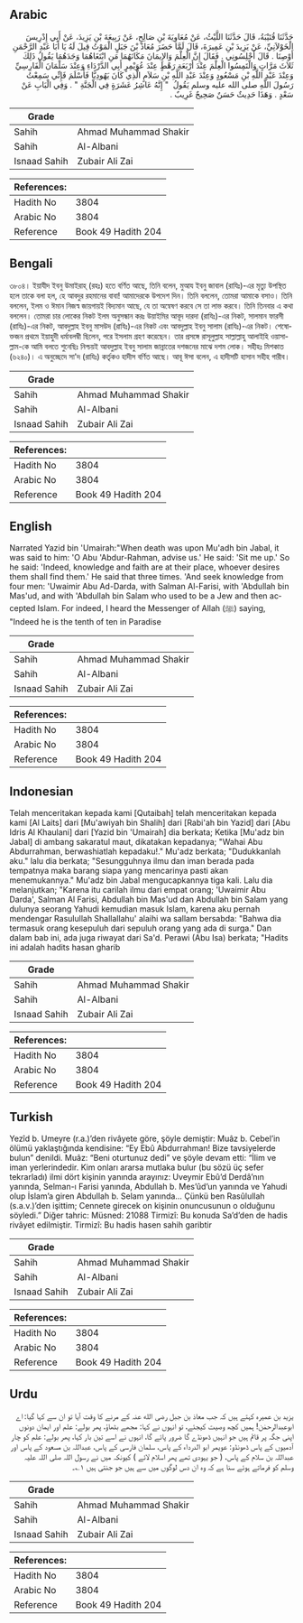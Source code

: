 ## Arabic


<div dir="rtl" lang="ar" style={{fontSize:'larger',backgroundColor:'#f8f9fa',padding:20}}>
حَدَّثَنَا قُتَيْبَةُ، قَالَ حَدَّثَنَا اللَّيْثُ، عَنْ مُعَاوِيَةَ بْنِ صَالِحٍ، عَنْ رَبِيعَةَ بْنِ يَزِيدَ، عَنْ أَبِي إِدْرِيسَ الْخَوْلاَنِيِّ، عَنْ يَزِيدَ بْنِ عَمِيرَةَ، قَالَ لَمَّا حَضَرَ مُعَاذَ بْنَ جَبَلٍ الْمَوْتُ قِيلَ لَهُ يَا أَبَا عَبْدِ الرَّحْمَنِ أَوْصِنَا ‏.‏ قَالَ أَجْلِسُونِي ‏.‏ فَقَالَ إِنَّ الْعِلْمَ وَالإِيمَانَ مَكَانَهُمَا مَنِ ابْتَغَاهُمَا وَجَدَهُمَا يَقُولُ ذَلِكَ ثَلاَثَ مَرَّاتٍ وَالْتَمِسُوا الْعِلْمَ عِنْدَ أَرْبَعَةِ رَهْطٍ عِنْدَ عُوَيْمِرٍ أَبِي الدَّرْدَاءِ وَعِنْدَ سَلْمَانَ الْفَارِسِيِّ وَعِنْدَ عَبْدِ اللَّهِ بْنِ مَسْعُودٍ وَعِنْدَ عَبْدِ اللَّهِ بْنِ سَلاَمٍ الَّذِي كَانَ يَهُودِيًّا فَأَسْلَمَ فَإِنِّي سَمِعْتُ رَسُولَ اللَّهِ صلى الله عليه وسلم يَقُولُ ‏ "‏ إِنَّهُ عَاشِرُ عَشَرَةٍ فِي الْجَنَّةِ ‏"‏ ‏. وَفِي الْبَابِ عَنْ سَعْدٍ ‏.‏ وَهَذَا حَدِيثٌ حَسَنٌ صَحِيحٌ غَرِيبٌ ‏.‏
</div>
<div style={{backgroundColor:'#f8f9fa',padding:20, marginBottom: 10}}><table> <thead> <tr> <th>Grade</th> <th></th> </tr> </thead> <tbody> <tr><td>Sahih</td><td>Ahmad Muhammad Shakir</td></tr><tr><td>Sahih</td><td>Al-Albani</td></tr><tr><td>Isnaad Sahih</td><td>Zubair Ali Zai</td></tr></tbody></table><table> <thead> <tr> <th>References:</th> <th></th> </tr> </thead> <tbody><tr><td>Hadith No</td><td>3804</td></tr><tr><td>Arabic No</td><td>3804</td></tr><tr><td>Reference</td><td>Book 49 Hadith 204</td></tr></tbody></table></div>

## Bengali


<div dir="ltr" lang="bn" style={{fontSize:'larger',backgroundColor:'#f8f9fa',padding:20}}>
৩৮০৪। ইয়াযীদ ইবনু উমাইরাহ্ (রহঃ) হতে বর্ণিত আছে, তিনি বলেন, মুআয ইবনু জাবাল (রাযিঃ)-এর মৃত্যু উপস্থিত হলে তাকে বলা হল, হে আবদুর রহমানের বাবা! আমাদেরকে উপদেশ দিন। তিনি বললেন, তোমরা আমাকে বসাও। তিনি বললেন, ইলম ও ঈমান নিজস্ব জায়গায়ই বিদ্যমান আছে, যে তা অন্বেষণ করবে সে তা লাভ করবে। তিনি তিনবার এ কথা বললেন। তোমরা চার লোকের নিকট ইলম অনুসন্ধান করঃ উয়াইমির আবূদ দারদা (রাযিঃ)-এর নিকট, সালমান ফারসী (রাযিঃ)-এর নিকট, আবদুল্লাহ ইবনু মাসউদ (রাযিঃ)-এর নিকট এবং আবদুল্লাহ ইবনু সালাম (রাযিঃ)-এর নিকট। শেষোক্তজন প্রথমে ইয়াহুদী ধর্মাবলম্বী ছিলেন, পরে ইসলাম গ্রহণ করেছেন। তার প্রসঙ্গে রাসূলুল্লাহ সাল্লাল্লাহু আলাইহি ওয়াসাল্লাম-কে আমি বলতে শুনেছিঃ নিশ্চয়ই আবদুল্লাহ ইবনু সালাম জান্নাতের দশজনের মাঝে দশম লোক। সহীহঃ মিশকাত (৬২৪০)। এ অনুচ্ছেদে সা'দ (রাযিঃ) কর্তৃকও হাদীস বর্ণিত আছে। আবূ ঈসা বলেন, এ হাদীসটি হাসান সহীহ গারীব।
</div>
<div style={{backgroundColor:'#f8f9fa',padding:20, marginBottom: 10}}><table> <thead> <tr> <th>Grade</th> <th></th> </tr> </thead> <tbody> <tr><td>Sahih</td><td>Ahmad Muhammad Shakir</td></tr><tr><td>Sahih</td><td>Al-Albani</td></tr><tr><td>Isnaad Sahih</td><td>Zubair Ali Zai</td></tr></tbody></table><table> <thead> <tr> <th>References:</th> <th></th> </tr> </thead> <tbody><tr><td>Hadith No</td><td>3804</td></tr><tr><td>Arabic No</td><td>3804</td></tr><tr><td>Reference</td><td>Book 49 Hadith 204</td></tr></tbody></table></div>

## English


<div dir="ltr" lang="en" style={{fontSize:'larger',backgroundColor:'#f8f9fa',padding:20}}>
Narrated Yazid bin 'Umairah:"When death was upon Mu'adh bin Jabal, it was said to him: 'O Abu 'Abdur-Rahman, advise us.' He said: 'Sit me up.' So he said: 'Indeed, knowledge and faith are at their place, whoever desires them shall find them.' He said that three times. 'And seek knowledge from four men: 'Uwaimir Abu Ad-Darda, with Salman Al-Farisi, with 'Abdullah bin Mas'ud, and with 'Abdullah bin Salam who used to be a Jew and then accepted Islam. For indeed, I heard the Messenger of Allah (ﷺ) saying, "Indeed he is the tenth of ten in Paradise
</div>
<div style={{backgroundColor:'#f8f9fa',padding:20, marginBottom: 10}}><table> <thead> <tr> <th>Grade</th> <th></th> </tr> </thead> <tbody> <tr><td>Sahih</td><td>Ahmad Muhammad Shakir</td></tr><tr><td>Sahih</td><td>Al-Albani</td></tr><tr><td>Isnaad Sahih</td><td>Zubair Ali Zai</td></tr></tbody></table><table> <thead> <tr> <th>References:</th> <th></th> </tr> </thead> <tbody><tr><td>Hadith No</td><td>3804</td></tr><tr><td>Arabic No</td><td>3804</td></tr><tr><td>Reference</td><td>Book 49 Hadith 204</td></tr></tbody></table></div>

## Indonesian


<div dir="ltr" lang="id" style={{fontSize:'larger',backgroundColor:'#f8f9fa',padding:20}}>
Telah menceritakan kepada kami [Qutaibah] telah menceritakan kepada kami [Al Laits] dari [Mu'awiyah bin Shalih] dari [Rabi'ah bin Yazid] dari [Abu Idris Al Khaulani] dari [Yazid bin 'Umairah] dia berkata; Ketika [Mu'adz bin Jabal] di ambang sakaratul maut, dikatakan kepadanya; "Wahai Abu Abdurrahman, berwashiatlah kepadaku!." Mu'adz berkata; "Dudukkanlah aku." lalu dia berkata; "Sesungguhnya ilmu dan iman berada pada tempatnya maka barang siapa yang mencarinya pasti akan menemukannya." Mu'adz bin Jabal mengucapkannya tiga kali. Lalu dia melanjutkan; "Karena itu carilah ilmu dari empat orang; 'Uwaimir Abu Darda', Salman Al Farisi, Abdullah bin Mas'ud dan Abdullah bin Salam yang dulunya seorang Yahudi kemudian masuk Islam, karena aku pernah mendengar Rasulullah Shallallahu' alaihi wa sallam bersabda: "Bahwa dia termasuk orang kesepuluh dari sepuluh orang yang ada di surga." Dan dalam bab ini, ada juga riwayat dari Sa'd. Perawi (Abu Isa) berkata; "Hadits ini adalah hadits hasan gharib
</div>
<div style={{backgroundColor:'#f8f9fa',padding:20, marginBottom: 10}}><table> <thead> <tr> <th>Grade</th> <th></th> </tr> </thead> <tbody> <tr><td>Sahih</td><td>Ahmad Muhammad Shakir</td></tr><tr><td>Sahih</td><td>Al-Albani</td></tr><tr><td>Isnaad Sahih</td><td>Zubair Ali Zai</td></tr></tbody></table><table> <thead> <tr> <th>References:</th> <th></th> </tr> </thead> <tbody><tr><td>Hadith No</td><td>3804</td></tr><tr><td>Arabic No</td><td>3804</td></tr><tr><td>Reference</td><td>Book 49 Hadith 204</td></tr></tbody></table></div>

## Turkish


<div dir="ltr" lang="tr" style={{fontSize:'larger',backgroundColor:'#f8f9fa',padding:20}}>
Yezîd b. Umeyre (r.a.)’den rivâyete göre, şöyle demiştir: Muâz b. Cebel’in ölümü yaklaştığında kendisine: “Ey Ebû Abdurrahman! Bize tavsiyelerde bulun” denildi. Muâz: “Beni oturtunuz dedi” ve şöyle devam etti: “İlim ve iman yerlerindedir. Kim onları ararsa mutlaka bulur (bu sözü üç sefer tekrarladı) ilmi dört kişinin yanında arayınız: Uveymir Ebû’d Derdâ’nın yanında, Selman-ı Farisi yanında, Abdullah b. Mes’ûd’un yanında ve Yahudi olup İslam’a giren Abdullah b. Selam yanında… Çünkü ben Rasûlullah (s.a.v.)’den işittim; Cennete girecek on kişinin onuncusunun o olduğunu söyledi.” Diğer tahric: Müsned: 21088 Tirmizî: Bu konuda Sa’d’den de hadis rivâyet edilmiştir. Tirmizî: Bu hadis hasen sahih garibtir
</div>
<div style={{backgroundColor:'#f8f9fa',padding:20, marginBottom: 10}}><table> <thead> <tr> <th>Grade</th> <th></th> </tr> </thead> <tbody> <tr><td>Sahih</td><td>Ahmad Muhammad Shakir</td></tr><tr><td>Sahih</td><td>Al-Albani</td></tr><tr><td>Isnaad Sahih</td><td>Zubair Ali Zai</td></tr></tbody></table><table> <thead> <tr> <th>References:</th> <th></th> </tr> </thead> <tbody><tr><td>Hadith No</td><td>3804</td></tr><tr><td>Arabic No</td><td>3804</td></tr><tr><td>Reference</td><td>Book 49 Hadith 204</td></tr></tbody></table></div>

## Urdu


<div dir="rtl" lang="ur" style={{fontSize:'larger',backgroundColor:'#f8f9fa',padding:20}}>
یزید بن عمیرہ کہتے ہیں کہ جب معاذ بن جبل رضی الله عنہ کے مرنے کا وقت آیا تو ان سے کہا گیا: اے ابوعبدالرحمٰن! ہمیں کچھ وصیت کیجئے، تو انہوں نے کہا: مجھے بٹھاؤ، پھر بولے: علم اور ایمان دونوں اپنی جگہ پر قائم ہیں جو انہیں ڈھونڈے گا ضرور پائے گا، انہوں نے اسے تین بار کہا، پھر بولے: علم کو چار آدمیوں کے پاس ڈھونڈو: عویمر ابو الدرداء کے پاس، سلمان فارسی کے پاس، عبداللہ بن مسعود کے پاس اور عبداللہ بن سلام کے پاس، ( جو یہودی تھے پھر اسلام لائے ) کیونکہ میں نے رسول اللہ صلی اللہ علیہ وسلم کو فرماتے ہوئے سنا ہے کہ وہ ان دس لوگوں میں سے ہیں جو جنتی ہیں ۱؎۔
</div>
<div style={{backgroundColor:'#f8f9fa',padding:20, marginBottom: 10}}><table> <thead> <tr> <th>Grade</th> <th></th> </tr> </thead> <tbody> <tr><td>Sahih</td><td>Ahmad Muhammad Shakir</td></tr><tr><td>Sahih</td><td>Al-Albani</td></tr><tr><td>Isnaad Sahih</td><td>Zubair Ali Zai</td></tr></tbody></table><table> <thead> <tr> <th>References:</th> <th></th> </tr> </thead> <tbody><tr><td>Hadith No</td><td>3804</td></tr><tr><td>Arabic No</td><td>3804</td></tr><tr><td>Reference</td><td>Book 49 Hadith 204</td></tr></tbody></table></div>